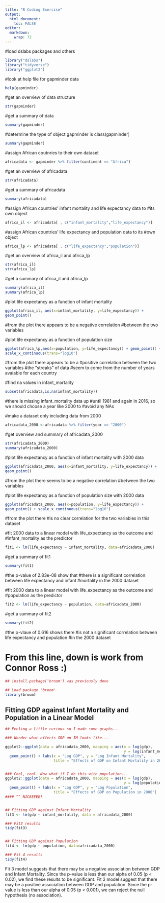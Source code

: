 ```yaml
---
title: "R Coding Exercise"
output:
  html_document:
    toc: FALSE
editor: 
  markdown: 
    wrap: 72
---
```


#load dslabs packages and others 
```r
library("dslabs") 
library("tidyverse")
library("ggplot2")
```


#look at help file for gapminder data 
```r
help(gapminder)
```


#get an overview of data structure 
```r
str(gapminder)
```


#get a summary of data 
```r
summary(gapminder)
```


#determine the type of object gapminder is class(gapminder)
```r
summary(gapminder)
```

#assign African coutnries to their own dataset 
```r
africadata <- gapminder %>% filter(continent == "Africa")
```


#get an overview of africadata 
```r
str(africadata)
```


#get a summary of africadata 
```r
summary(africadata)
```


#assign African countries' infant mortality and life expectancy data to
#its own object 
```r
africa_il <- africadata[ , c("infant_mortality","life_expectancy")]
```


#assign African countries' life expectancy and population data to its
#own object 
```r
africa_lp <- africadata[ , c("life_expectancy","population")]
```

#get an overview of africa_il and africa_lp 
```r
str(africa_il)
str(africa_lp)
```


#get a summary of africa_il and africa_lp 
```r
summary(africa_il)
summary(africa_lp)
```


#plot life expectancy as a function of infant mortality
```r
ggplot(africa_il, aes(x=infant_mortality, y=life_expectancy)) +
geom_point() 
```

#from the plot there appears to be a negative correlation
#between the two variables

#plot life expectancy as a function of population size 
```r
ggplot(africa_lp,aes(x=population, y=life_expectancy)) + geom_point() +
scale_x_continuous(trans="log10") 
```

#from the plot there appears to be a 
#positive correlation between the two variables 
#the "streaks" of data 
#seem to come from the number of years avaiable for each country

#find na values in infant_mortality 
```r
subset(africadata,is.na(infant_mortality))
```
 
#there is missing infant_mortality data up
#until 1981 and again in 2016, so we should choose a year like 2000 to
#avoid any NAs

#make a dataset only including data from 2000 
```r
africadata_2000 <-africadata %>% filter(year == "2000")
```


#get overview and summary of africadata_2000 
```r
str(africadata_2000)
summary(africadata_2000)
```


#plot life expectancy as a function of infant mortality with 2000 data
```r
ggplot(africadata_2000, aes(x=infant_mortality, y=life_expectancy)) +
geom_point()
```
 
#from the plot there seems to be a negative correlation
#between the two variables

#plot life expectancy as a function of population size with 2000 data
```r
ggplot(africadata_2000, aes(x=population, y=life_expectancy)) +
geom_point() + scale_x_continuous(trans="log10") 
```

#from the plot there
#is no clear correlation for the two variables in this dataset

#fit 2000 data to a linear model with life_expectancy as the outcome and
#infant_mortality as the predictor 
```r
fit1 <- lm(life_expectancy ~ infant_mortality, data=africadata_2000)
```


#get a summary of fit1 
```r
summary(fit1) 
```

#the p-value of 2.83e-08 show that
#there is a significant correlation between life expectancy and infant
#mortality in the 2000 dataset

#fit 2000 data to a linear model with life_expectancy as the outcome and
#population as the predictor 
```r
fit2 <- lm(life_expectancy ~ population, data=africadata_2000)
```


#get a summary of fit2 
```r
summary(fit2) 
```

#the p-vlaue of 0.616 shows there
#is not a significant correlation between life expectancy and population
#in the 2000 dataset


# From this line, down is work from Connor Ross :) 

```r
## install.package('broom') was previously done

## Load package 'broom'
library(broom)

```



## Fitting GDP against Infant Mortality and Population in a Linear Model

```r
## Feeling a little curious so I made some graphs...

### Wonder what effects GDP on IM looks like...

ggplot2::ggplot(data = africadata_2000, mapping = aes(x = log(gdp),
                                                      y = log(infant_mortality))) +
  geom_point() + labs(x = "Log GDP", y = "Log Infant Mortality", 
                      title = "Effects of GDP on Infant Mortality in 2000")


### Cool, cool. Now what if I do this with population...
ggplot2::ggplot(data = africadata_2000, mapping = aes(x = log(gdp),
                                                      y = log(population))) +
  geom_point() + labs(x = "Log GDP", y = "Log Population", 
                      title = "Effects of GDP on Population in 2000")
#### ^^ NICEEEEE!


## Fitting GDP against Infant Mortality
fit3 <- lm(gdp ~ infant_mortality, data = africadata_2000)

### Fit3 results
tidy(fit3)


## Fitting GDP against Population
fit4 <- lm(gdp ~ population, data=africadata_2000)

### Fit 4 results
tidy(fit4)


```

Fit 3 model suggests that there may be a negative association between GDP and 
Infant Mortality. Since the p-value is less than our alpha of 0.05 (p < 0.02),
we find these results to be significant. Fit 3 model suggest that there may be 
a positive association between GDP and population. Since the p-value is less
than our alpha of 0.05 (p < 0.001), we can reject the null hypothesis
(no association).













